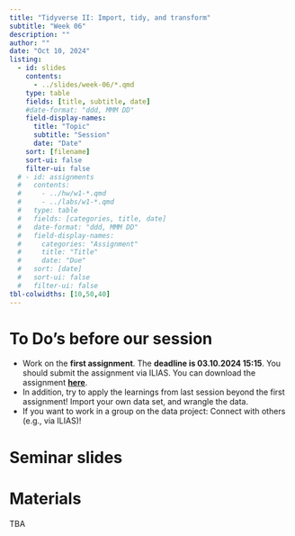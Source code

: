 ```yaml
---
title: "Tidyverse II: Import, tidy, and transform"
subtitle: "Week 06"
description: ""
author: ""
date: "Oct 10, 2024"
listing:
  - id: slides
    contents:
      - ../slides/week-06/*.qmd
    type: table
    fields: [title, subtitle, date]
    #date-format: "ddd, MMM DD"
    field-display-names:
      title: "Topic"
      subtitle: "Session"
      date: "Date"
    sort: [filename]
    sort-ui: false
    filter-ui: false
  # - id: assignments
  #   contents:
  #     - ../hw/w1-*.qmd
  #     - ../labs/w1-*.qmd
  #   type: table
  #   fields: [categories, title, date]
  #   date-format: "ddd, MMM DD"
  #   field-display-names:
  #     categories: "Assignment"
  #     title: "Title"
  #     date: "Due"
  #   sort: [date]
  #   sort-ui: false
  #   filter-ui: false
tbl-colwidths: [10,50,40]
---
```


# To Do's before our session

-   Work on the **first assignment**. The **deadline is 03.10.2024 15:15**. You should submit the assignment via ILIAS. You can download the assignment [**here**](https://ilias.uni-mannheim.de/goto.php?target=file_1555912_download&client_id=ILIAS).
-   In addition, try to apply the learnings from last session beyond the first assignment! Import your own data set, and wrangle the data.
-   If you want to work in a group on the data project: Connect with others (e.g., via ILIAS)!

# Seminar slides

::: {#slides}
:::

# Materials

TBA
